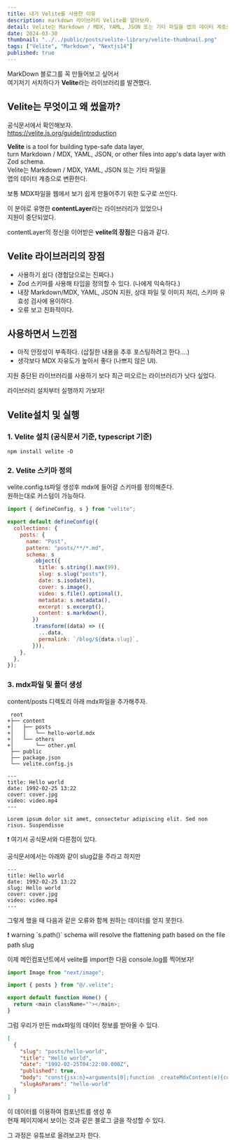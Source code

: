 ```yaml
---
title: 내가 Velite를 사용한 이유
description: markdown 라이브러리 Velite를 알아보자.
detail: Velite는 Markdown / MDX, YAML, JSON 또는 기타 파일을 앱의 데이터 계층으로 변환한다.
date: 2024-03-30
thumbnail: "../../public/posts/velite-library/velite-thumbnail.png"
tags: ["Velite", "Markdown", "Nextjs14"]
published: true
---
```


MarkDown 블로그를 꼭 만들어보고 싶어서  
여기저기 서치하다가 **Velite**라는 라이브러리를 발견했다.

## **Velite**는 무엇이고 왜 썼을까?

공식문서에서 확인해보자.  
https://velite.js.org/guide/introduction

**Velite** is a tool for building type-safe data layer,  
turn Markdown / MDX, YAML, JSON, or other files into app's data layer with Zod schema.  
Velite는 Markdown / MDX, YAML, JSON 또는 기타 파일을  
앱의 데이터 계층으로 변환한다.

보통 MDX파일을 웹에서 보기 쉽게 만들어주기 위한 도구로 쓰인다.

이 분야로 유명한 **contentLayer**라는 라이브러리가 있었으나  
지원이 중단되었다.

contentLayer의 정신을 이어받은 **velite의 장점**은 다음과 같다.

## Velite 라이브러리의 장점

- 사용하기 쉽다 (경험담으로는 진짜다.)
- Zod 스키마를 사용해 타입을 정의할 수 있다. (나에게 익숙하다.)
- 내장 Markdown/MDX, YAML, JSON 지원, 상대 파일 및 이미지 처리, 스키마 유효성 검사에 용이하다.
- 오류 보고 친화적이다.

## 사용하면서 느낀점

- 아직 안정성이 부족하다. (삽질한 내용을 추후 포스팅하려고 한다....)
- 생각보다 MDX 자유도가 높아서 좋다 (나쁘지 않은 UI).

지원 중단된 라이브러리를 사용하기 보다 최근 떠오르는 라이브러리가 낫다 싶었다.

라이브러리 설치부터 실행까지 가보자!

## Velite설치 및 실행

### 1. Velite 설치 (공식문서 기준, typescript 기준)

```ansi
npm install velite -D
```

### 2. Velite 스키마 정의

velite.config.ts파일 생성후 mdx에 들어갈 스키마를 정의해준다.  
원하는대로 커스텀이 가능하다.

```js velite.config.ts
import { defineConfig, s } from "velite";

export default defineConfig({
  collections: {
    posts: {
      name: "Post",
      pattern: "posts/**/*.md",
      schema: s
        .object({
          title: s.string().max(99),
          slug: s.slug("posts"),
          date: s.isodate(),
          cover: s.image(),
          video: s.file().optional(),
          metadata: s.metadata(),
          excerpt: s.excerpt(),
          content: s.markdown(),
        })
        .transform((data) => ({
          ...data,
          permalink: `/blog/${data.slug}`,
        })),
    },
  },
});
```

### 3. mdx파일 및 폴더 생성

content/posts 디렉토리 아래 mdx파일을 추가해주자.

```
 root
+├── content
+│   ├── posts
+│   │   └── hello-world.mdx
+│   └── others
+│       └── other.yml
 ├── public
 ├── package.json
 └── velite.config.js
```

```
---
title: Hello world
date: 1992-02-25 13:22
cover: cover.jpg
video: video.mp4
---

Lorem ipsum dolor sit amet, consectetur adipiscing elit. Sed non risus. Suspendisse
```

<Callout type="warning">
  ❗️ 여기서 공식문서와 다른점이 있다.
</Callout>

공식문서에서는 아래와 같이 slug값을 주라고 하지만

```
---
title: Hello world
date: 1992-02-25 13:22
slug: Hello world
cover: cover.jpg
video: video.mp4
---
```

그렇게 했을 때 다음과 같은 오류와 함께 원하는 데이터를 얻지 못한다.

<Callout type="danger">
  ❗️ warning `s.path()` schema will resolve the
  flattening path based on the file path slug
</Callout>

이제 메인컴포넌트에서 velite를 import한 다음 console.log를 찍어보자!

```js
import Image from "next/image";

import { posts } from "@/.velite";

export default function Home() {
  return <main className=""></main>;
}
```

그럼 우리가 만든 mdx파일의 데이터 정보를 받아올 수 있다.

```json
[
  {
    "slug": "posts/hello-world",
    "title": "Hello world",
    "date": "1992-02-25T04:22:00.000Z",
    "published": true,
    "body": "const{jsx:n}=arguments[0];function _createMdxContent(e){const t={p:\"p\",...e.components};return n(t.p,{children:\"Lorem ipsum dolor sit amet, consectetur adipiscing elit. Sed non risus. Suspendisse\"})}return{default:function(e={}){const{wrapper:t}=e.components||{};return t?n(t,{...e,children:n(_createMdxContent,{...e})}):_createMdxContent(e)}};",
    "slugAsParams": "hello-world"
  }
]
```

이 데이터를 이용하여 컴포넌트를 생성 후  
현재 페이지에서 보이는 것과 같은 블로그 글을 작성할 수 있다.

그 과정은 유튜브로 올려보고자 한다.
